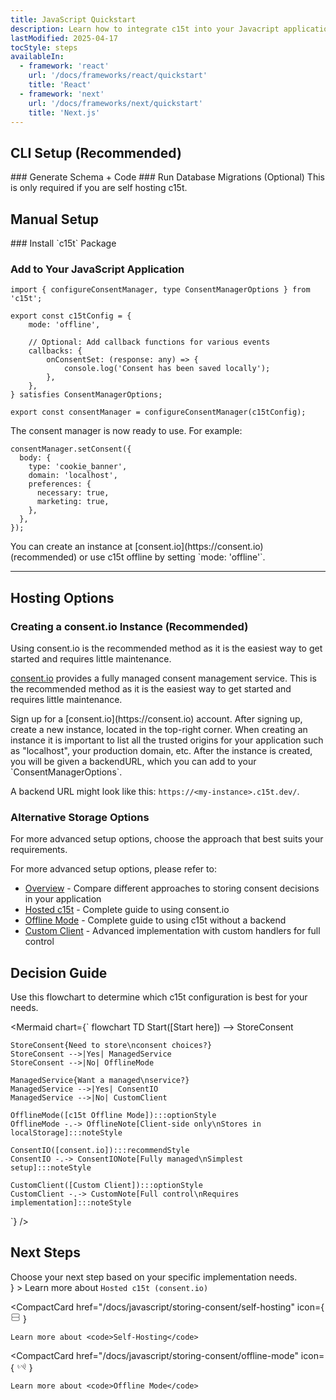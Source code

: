 ```yaml
---
title: JavaScript Quickstart
description: Learn how to integrate c15t into your Javacript application with this step-by-step guide. We'll cover installation, configuration, and basic usage.
lastModified: 2025-04-17
tocStyle: steps
availableIn:
  - framework: 'react'
    url: '/docs/frameworks/react/quickstart'
    title: 'React'
  - framework: 'next'
    url: '/docs/frameworks/next/quickstart'
    title: 'Next.js'
---
```


## CLI Setup (Recommended)
<Steps>
<Step>
### Generate Schema + Code

<PackageCommandTabs command="@c15t/cli generate" />

</Step>

<Step>
### Run Database Migrations (Optional)

<Callout type="note">
This is only required if you are self hosting c15t.
</Callout>

<PackageCommandTabs command="@c15t/cli migrate" />

</Step>
</Steps>

## Manual Setup
<Steps>
<Step>
### Install `c15t` Package
  <PackageCommandTabs command="c15t" />
</Step>
 
<Step>
 
### Add to Your JavaScript Application

```tsx
import { configureConsentManager, type ConsentManagerOptions } from 'c15t';

export const c15tConfig = {
	mode: 'offline',

	// Optional: Add callback functions for various events
	callbacks: {
		onConsentSet: (response: any) => {
			console.log('Consent has been saved locally');
		},
	},
} satisfies ConsentManagerOptions;

export const consentManager = configureConsentManager(c15tConfig);

```

The consent manager is now ready to use. For example: 

```tsx
consentManager.setConsent({
  body: {
    type: 'cookie_banner',
    domain: 'localhost',
    preferences: {
      necessary: true,
      marketing: true,
    },
  },
});
```

<Callout type="tip">
You can create an instance at [consent.io](https://consent.io) (recommended) or use c15t offline by setting `mode: 'offline'`.
</Callout>
</Step>
</Steps>

--- 

## Hosting Options

### Creating a consent.io Instance (Recommended)

<Callout type="info">
Using consent.io is the recommended method as it is the easiest way to get started and requires little maintenance.
</Callout>

[consent.io](https://consent.io) provides a fully managed consent management service. This is the recommended method as it is the easiest way to get started and requires little maintenance.

<Steps>

<Step>
Sign up for a [consent.io](https://consent.io) account.
</Step>

<Step>
After signing up, create a new instance, located in the top-right corner.

<Callout>
When creating an instance it is important to list all the trusted origins for your application such as "localhost", your production domain, etc.
</Callout>

</Step>

<Step>
After the instance is created, you will be given a backendURL, which you can add to your `ConsentManagerOptions`.

A backend URL might look like this: `https://<my-instance>.c15t.dev/`.
</Step>

</Steps>

### Alternative Storage Options

<Callout type="note">
For more advanced setup options, choose the approach that best suits your requirements.
</Callout>

For more advanced setup options, please refer to:
- [Overview](/docs/storing-consent/overview) - Compare different approaches to storing consent decisions in your application
- [Hosted c15t](/docs/storing-consent/hosted-c15t) - Complete guide to using consent.io
- [Offline Mode](/docs/storing-consent/offline-mode) - Complete guide to using c15t without a backend
- [Custom Client](/docs/storing-consent/custom-client) - Advanced implementation with custom handlers for full control

## Decision Guide

<Callout>
Use this flowchart to determine which c15t configuration is best for your needs.
</Callout>

<Mermaid chart={`
flowchart TD
    Start([Start here]) --> StoreConsent
    
    StoreConsent{Need to store\nconsent choices?}
    StoreConsent -->|Yes| ManagedService
    StoreConsent -->|No| OfflineMode
    
    ManagedService{Want a managed\nservice?}
    ManagedService -->|Yes| ConsentIO
    ManagedService -->|No| CustomClient
    
    OfflineMode([c15t Offline Mode]):::optionStyle
    OfflineMode -.-> OfflineNote[Client-side only\nStores in localStorage]:::noteStyle
    
    ConsentIO([consent.io]):::recommendStyle
    ConsentIO -.-> ConsentIONote[Fully managed\nSimplest setup]:::noteStyle
    
    CustomClient([Custom Client]):::optionStyle
    CustomClient -.-> CustomNote[Full control\nRequires implementation]:::noteStyle
`} />

## Next Steps

<Callout type="tip">
Choose your next step based on your specific implementation needs.
</Callout>

<div className="mt-6">
  <CompactCard 
    href="/docs/javascript/storing-consent/hosted-c15t" 
    icon={
      <svg xmlns="http://www.w3.org/2000/svg" width="16" height="16" fill="none" viewBox="0 0 24 24" stroke="currentColor">
        <path strokeLinecap="round" strokeLinejoin="round" strokeWidth={2} d="M13 10V3L4 14h7v7l9-11h-7z" />
      </svg>
    }
  >
    Learn more about <code>Hosted c15t (consent.io)</code>
  </CompactCard>

  <CompactCard 
    href="/docs/javascript/storing-consent/self-hosting"
    icon={
      <svg xmlns="http://www.w3.org/2000/svg" width="16" height="16" fill="none" viewBox="0 0 24 24" stroke="currentColor">
        <path strokeLinecap="round" strokeLinejoin="round" strokeWidth={2} d="M5 12h14M5 12a2 2 0 01-2-2V6a2 2 0 012-2h14a2 2 0 012 2v4a2 2 0 01-2 2M5 12a2 2 0 00-2 2v4a2 2 0 002 2h14a2 2 0 002-2v-4a2 2 0 00-2-2" />
      </svg>
    }
  >
    Learn more about <code>Self-Hosting</code>
  </CompactCard>

  <CompactCard 
    href="/docs/javascript/storing-consent/offline-mode"
    icon={
      <svg xmlns="http://www.w3.org/2000/svg" width="16" height="16" fill="none" viewBox="0 0 24 24" stroke="currentColor">
        <path strokeLinecap="round" strokeLinejoin="round" strokeWidth={2} d="M18.364 5.636a9 9 0 010 12.728m0 0l-2.829-2.829m2.829 2.829L21 21M15.536 8.464a5 5 0 010 7.072m0 0l-2.829-2.829m-4.243 2.829a4.978 4.978 0 01-1.414-2.83m-1.414 5.658a9 9 0 01-2.167-9.238m7.824 2.167a1 1 0 111.414 1.414m-1.414-1.414L10 10" />
      </svg>
    }
  >
    Learn more about <code>Offline Mode</code>
  </CompactCard>
</div>

